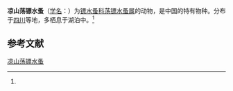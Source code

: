 {{Speciesbox
| name = 凉山荡镖水蚤
| status = 
| status_system = 
| image = 
| genus = Neutrodiaptomus
| species = lianshanensis
| authority = (Shen et Sung, 1975)<ref name='id12449'>{{cite web| url =http://www.bioinfo.cn/db05/BjdwSpecies.php?action=view&id=12449| title =凉山荡镖水蚤| work =《中国动物物种编目数据库》| publisher =中国科学院微生物研究所| author =中国科学院动物研究所| accessdate =2009-04-28| deadurl =yes| archiveurl =https://web.archive.org/web/20160305042132/http://www.bioinfo.cn/db05/BjdwSpecies.php?action=view&id=12449| archivedate =2016-03-05}}</ref>
}}

'''凉山荡镖水蚤'''（[[学名|学名]]：{{lang|la|''Neutrodiaptomus lianshanensis''}}）为[[镖水蚤科|镖水蚤科]][[荡镖水蚤属|荡镖水蚤属]]的动物，是中国的特有物种。分布于[[四川|四川]]等地，多栖息于湖泊中。<ref name='id12449'/>

== 参考文献 ==
{{reflist}}

{{Wikispecies|Neutrodiaptomus lianshanensis}}
{{Taxonbar|from=Q14646805}}

[[Category:荡镖水蚤属|凉山荡镖水蚤]]


{{节肢动物小作品}}